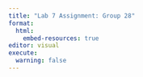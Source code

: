 ```yaml
---
title: "Lab 7 Assignment: Group 28"
format:
  html:
    embed-resources: true
editor: visual
execute: 
  warning: false
---
```

